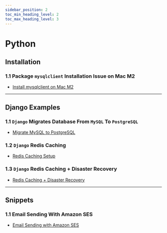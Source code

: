 ```yaml
---
sidebar_position: 2
toc_min_heading_level: 2
toc_max_heading_level: 3
---
```


# Python

## Installation

### 1.1 Package `mysqlclient` Installation Issue on Mac M2
- [Install mysqlclient on Mac M2](/docs/programming-languages/python/installation/1-1-package-mysqlclient-installation-issue-mac-m2)

---

## Django Examples

### 1.1 `Django` Migrates Database From `MySQL` To `PostgreSQL`
- [Migrate MySQL to PostgreSQL](/docs/programming-languages/python/django/1-1-django-migrate-database-from-mysql-to-postgresql)


### 1.2 `Django` Redis Caching
- [Redis Caching Setup](/docs/programming-languages/python/django/1-2-django-with-redis-caching)


### 1.3 `Django` Redis Caching + Disaster Recovery
- [Redis Caching + Disaster Recovery](/docs/programming-languages/python/django/1-3-django-with-redis-caching-and-disaster-recovery)

---

## Snippets

### 1.1 Email Sending With Amazon SES
- [Email Sending with Amazon SES](/docs/programming-languages/python/snippet/1-1-send-email-with-aws-ses)
